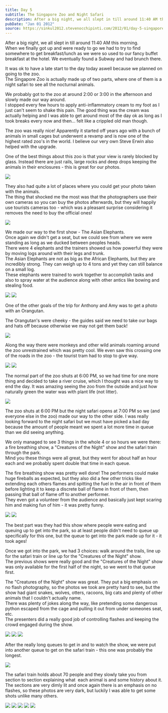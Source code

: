 ```yaml
---
title: Day 5
subtitle: The Singapore Zoo and Night Safari
description: After a big night, we all slept in till around 11:40 AM this morning.  When we finally got up and were ready to go we had to try to find som...
pubDate: "Jan 01 2012"
source: https://sinkul2012.stevenocchipinti.com/2012/01/day-5-singapore-zoo-and-night-safari.html
---
```



After a big night, we all slept in till around 11:40 AM this morning.  
When we finally got up and were ready to go we had to try to find somewhere to get breakfast/lunch as we were so used to our fancy buffet breakfast at the hotel. We eventually found a Subway and had brunch there.

It was ok to have a late start to the day today aswell because we planned on going to the zoo.  
The Singapore Zoo is actually made up of two parts, where one of them is a night safari to see all the nocturnal animals.

We probably got to the zoo at around 2:00 or 3:00 in the afternoon and slowly made our way around.  
I stopped every few hours to apply anti-inflammatory cream to my foot as I just can't seem to shake this pain. The good thing was the cream was actually helping and I was able to get around most of the day ok as long as I took breaks every now and then... felt like a crippled old man though.

The zoo was really nice! Apparently it started off years ago with a bunch of animals in small cages but underwent a revamp and is now one of the highest rated zoo's in the world. I believe our very own Steve Erwin also helped with the upgrade.

One of the best things about this zoo is that your view is rarely blocked by glass. Instead there are just rails, large rocks and deep drops keeping the animals in their enclosures - this is great for our photos.

<Img
  originalAspectRatio
  src="2011-singapore-kuala-lumpur/ujt1uzlzg3q0cno7j8be.jpg"
/>

They also had quite a lot of places where you could get your photo taken with the animals.  
The thing that shocked me the most was that the photographers use their own cameras so you can buy the photos afterwards, but they will happily use tourists cameras too - which was a pleasant surprise considering it removes the need to buy the official ones!

<Img
  originalAspectRatio
  src="2011-singapore-kuala-lumpur/ubaxaiq0wvelog2kxeco.jpg"
/>

We made our way to the first show - The Asian Elephants.  
Once again we didn't get a seat, but we could see from where we were standing as long as we ducked between peoples heads.  
There were 4 elephants and the trainers showed us how powerful they were by moving logs around with their legs and trunk.  
The Asian Elephants are not as big as the African Elephants, but they are incredibly strong. They can weigh up to 4 tons and yet they can still balance on a small log.  
These elephants were trained to work together to accomplish tasks and also to spray water at the audience along with other antics like bowing and stealing food.

<Grid>
  <Img src="2011-singapore-kuala-lumpur/yeciccuibgi5icjwr7eb.jpg" />
  <Img src="2011-singapore-kuala-lumpur/kfz3nnrbplk1rcj1dhyo.jpg" />
</Grid>

One of the other goals of the trip for Anthony and Amy was to get a photo with an Orangutan.

The Orangutan's were cheeky - the guides said we need to take our bags and hats off because otherwise we may not get them back!

<Img src="2011-singapore-kuala-lumpur/ksomkjuvb7c1qjte3zdk.jpg" />

Along the way there were monkeys and other wild animals roaming around the zoo unrestrained which was pretty cool. We even saw this crossing one of the roads in the zoo - the tourist tram had to stop to give way.

<Grid>
  <Img src="2011-singapore-kuala-lumpur/ofbr1g1yob8jyu2xeei2.jpg" />
  <Img src="2011-singapore-kuala-lumpur/mvhckpufbunnyzyvxifq.jpg" />
</Grid>

The normal part of the zoo shuts at 6:00 PM, so we had time for one more thing and decided to take a river cruise, which I thought was a nice way to end the day. It was amazing seeing the zoo from the outside and just how naturally green the water was with plant life (not litter).

<Img
  originalAspectRatio
  src="2011-singapore-kuala-lumpur/v3nnzi4l1ng5p97simnd.jpg"
/>

The zoo shuts at 6:00 PM but the night safari opens at 7:00 PM so we (and everyone else in the zoo) made our way to the other side. I was really looking forward to the night safari but we must have picked a bad day because the amount of people meant we spent a lot more time in queue than we did seeing anything.

We only managed to see 3 things in the whole 4 or so hours we were there: a fire breathing show, a "Creatures of the Night" show and the safari train through the park.  
Mind you these things were all great, but they went for about half an hour each and we probably spent double that time in each queue.

The fire breathing show was pretty well done! The performers could make huge fireballs as expected, but they also did a few other tricks like extending each others flames and spitting the fuel in the air in front of them before lighting it to keep a discrete ball of flame in front of them, then passing that ball of flame off to another performer.  
They even got a volunteer from the audience and basically just kept scaring him and making fun of him - it was pretty funny.

<Grid>
  <Img src="2011-singapore-kuala-lumpur/h3t32hrsvhmmpzn25x0i.jpg" />
  <Img src="2011-singapore-kuala-lumpur/hbwr5xtcwr7yox6ns19t.jpg" />
</Grid>

The best part was they had this show where people were eating and queuing up to get into the park, so at least people didn't need to queue up specifically for this one, but the queue to get into the park made up for it - it took ages!

Once we got into the park, we had 3 choices: walk around the trails, line up for the safari train or line up for the "Creatures of the Night" show.  
The previous shows were really good and the "Creatures of the Night" show was only available for the first half of the night, so we went to that queue first.

The "Creatures of the Night" show was great. They put a big emphasis on no flash photography, so the photos we took are pretty hard to see, but the show had giant snakes, wolves, otters, racoons, big cats and plenty of other animals that I couldn't actually name.  
There was plenty of jokes along the way, like pretending some dangerous python escaped from the cage and pulling it out from under someones seat, etc.  
The presenters did a really good job of controlling flashes and keeping the crowd engaged during the show.

<Grid>
  <Img src="2011-singapore-kuala-lumpur/ncmqyberczycmuctd6u1.jpg" />
  <Img src="2011-singapore-kuala-lumpur/rdijmuizy5lklx6zok9p.jpg" />
  <Img src="2011-singapore-kuala-lumpur/x6rpel4zbnxod1gtxxg6.jpg" />
</Grid>

After the really long queues to get in and to watch the show, we were put into another queue to get on the safari train - this one was probably the longest.

<Img
  originalAspectRatio
  src="2011-singapore-kuala-lumpur/veudap6puw9tbblxqh9g.jpg"
/>

The safari train holds about 70 people and they slowly take you from section to section explaining what  each animal is and some history about it. The sections are very dimly lit and once again there is an emphasis on no flashes, so these photos are very dark, but luckily I was able to get some shots unlike many others.

<Grid>
  <Img src="2011-singapore-kuala-lumpur/bf4gyhrvekvfaqeqzfia.jpg" />
  <Img src="2011-singapore-kuala-lumpur/rwjiqmo3bjpokhz1ro3s.jpg" />
  <Img src="2011-singapore-kuala-lumpur/orssx8g1zprdgibhoprj.jpg" />
  <Img src="2011-singapore-kuala-lumpur/okgeusirjudywivxqf8h.jpg" />
  <Img src="2011-singapore-kuala-lumpur/l53ndoawidbcmiqug7rz.jpg" />
</Grid>
